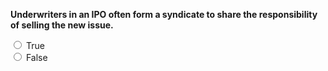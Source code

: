 ::: {.question-block}

**Underwriters in an IPO often form a syndicate to share the responsibility of selling the new issue.**

<form>
  <input type="radio" name="q23" value="T" onclick="checkAnswer('q23','T')"> True<br>
  <input type="radio" name="q23" value="F" onclick="checkAnswer('q23','T')"> False<br>
</form>

<div id="feedback-q23" class="feedback" data-status="" style="display:none;">
  The sentence is TRUE: Syndicates reduce individual underwriter risk.
</div>

:::
